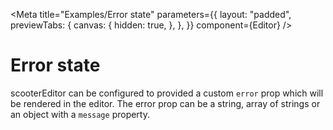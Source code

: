 
<Meta
  title="Examples/Error state"
  parameters={{
    layout: "padded",
    previewTabs: {
      canvas: {
        hidden: true,
      },
    },
  }}
  component={Editor}
/>

# Error state

scooterEditor can be configured to provided a custom `error` prop which will be
rendered in the editor. The error prop can be a string, array of strings or an
object with a `message` property.

<Canvas>
  <Story name="Error state">
    <Editor
      error={{
        message: "Something went wrong in the editor",
      }}
    />
  </Story>
</Canvas>
